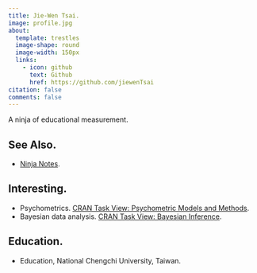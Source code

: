 ```yaml
---
title: Jie-Wen Tsai.
image: profile.jpg
about:
  template: trestles
  image-shape: round
  image-width: 150px
  links:
    - icon: github
      text: Github
      href: https://github.com/jiewenTsai
citation: false
comments: false
---
```


A ninja of educational measurement.

## See Also.

-   [Ninja Notes](https://ninja.rtfd.io).

## Interesting.

-   Psychometrics. [CRAN Task View: Psychometric Models and Methods](https://CRAN.R-project.org/view=Psychometrics).
-   Bayesian data analysis. [CRAN Task View: Bayesian Inference](https://CRAN.R-project.org/view=Bayesian).

## Education.

-   Education, National Chengchi University, Taiwan.
